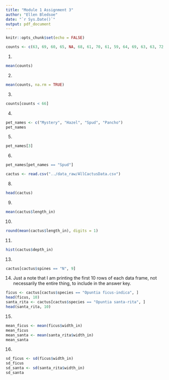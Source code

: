 ```yaml
---
title: "Module 1 Assignment 3"
author: "Ellen Bledsoe"
date: "`r Sys.Date()`"
output: pdf_document
---
```


```r
knitr::opts_chunk$set(echo = FALSE)
```


```r
counts <- c(63, 69, 60, 65, NA, 68, 61, 70, 61, 59, 64, 69, 63, 63, 72, 65, 64, 70, 63, 65)
```

1.  

```r
mean(counts)
```

2.  

```r
mean(counts, na.rm = TRUE)
```

3.  

```r
counts[counts < 66]
```

4.  

```r
pet_names <- c("Mystery", "Hazel", "Spud", "Pancho")
pet_names
```

5.  

```r
pet_names[3]
```

6.  

```r
pet_names[pet_names == "Spud"]
```

```r
cactus <- read.csv("../data_raw/AllCactusData.csv")
```


8.  

```r
head(cactus)
```

9.  

```r
mean(cactus$length_in)
```

10. 

```r
round(mean(cactus$length_in), digits = 1)
```

11. 

```r
hist(cactus$depth_in)
```


13. 
```r
cactus[cactus$spines == "N", 9]
```


14. Just a note that I am printing the first 10 rows of each data frame, not necessarily the entire thing, to include in the answer key.
```r
ficus <- cactus[cactus$species == "Opuntia ficus-indica", ]
head(ficus, 10)
santa_rita <- cactus[cactus$species == "Opuntia santa-rita", ]
head(santa_rita, 10)
```

15. 

```r
mean_ficus <- mean(ficus$width_in)
mean_ficus
mean_santa <- mean(santa_rita$width_in)
mean_santa
```

16. 

```r
sd_ficus <- sd(ficus$width_in)
sd_ficus
sd_santa <- sd(santa_rita$width_in)
sd_santa
```

